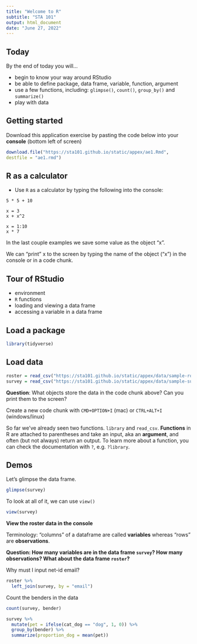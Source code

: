 ```yaml
---
title: "Welcome to R"
subtitle: "STA 101"
output: html_document
date: "June 27, 2022"
---
```


## Today

By the end of today you will... 

- begin to know your way around RStudio
- be able to define package, data frame, variable, function, argument
- use a few functions, including: `glimpse()`, `count()`, `group_by()` and `summarize()`
- play with data

## Getting started

Download this application exercise by pasting the code below into your **console** (bottom left of screen)

```r
download.file("https://sta101.github.io/static/appex/ae1.Rmd",
destfile = "ae1.rmd")
```

## R as a calculator

- Use `R` as a calculator by typing the following into the console:

```
5 * 5 + 10
```

```
x = 3
x + x^2
```

```
x = 1:10
x * 7
```

In the last couple examples we save some value as the object "x".

We can "print" x to the screen by typing the name of the object ("x") in the console or in a code chunk.

## Tour of RStudio

- environment
- `R` functions
- loading and viewing a data frame
- accessing a variable in a data frame


## Load a package

```r
library(tidyverse) 
```

## Load data
```r
roster = read_csv("https://sta101.github.io/static/appex/data/sample-roster.csv")
survey = read_csv("https://sta101.github.io/static/appex/data/sample-survey.csv")
```

**Question**: What objects store the data in the code chunk above? Can you print them to the screen?

Create a new code chunk with `CMD+OPTION+I` (mac) or `CTRL+ALT+I` (windows/linux)

So far we've already seen two functions. `library` and `read_csv`. **Functions** in R are attached to parentheses and take an input, aka an **argument**, and often (but not always) return an output. To learn more about a function, you can check the documentation with `?`, e.g. `?library`.



## Demos

Let's glimpse the data frame. 

```r
glimpse(survey)
```

To look at all of it, we can use `view()`

```r
view(survey)
```

**View the roster data in the console**

Terminology: "columns" of a dataframe are called **variables** whereas "rows" are **observations**.

**Question: How many variables are in the data frame `survey`? How many observations? What about the data frame `roster`?**

Why must I input net-id email?

```r
roster %>% 
  left_join(survey, by = "email")
```

Count the benders in the data

```r
count(survey, bender)
```


```r
survey %>%
  mutate(pet = ifelse(cat_dog == "dog", 1, 0)) %>%
  group_by(bender) %>%
  summarize(proportion_dog = mean(pet))
```

